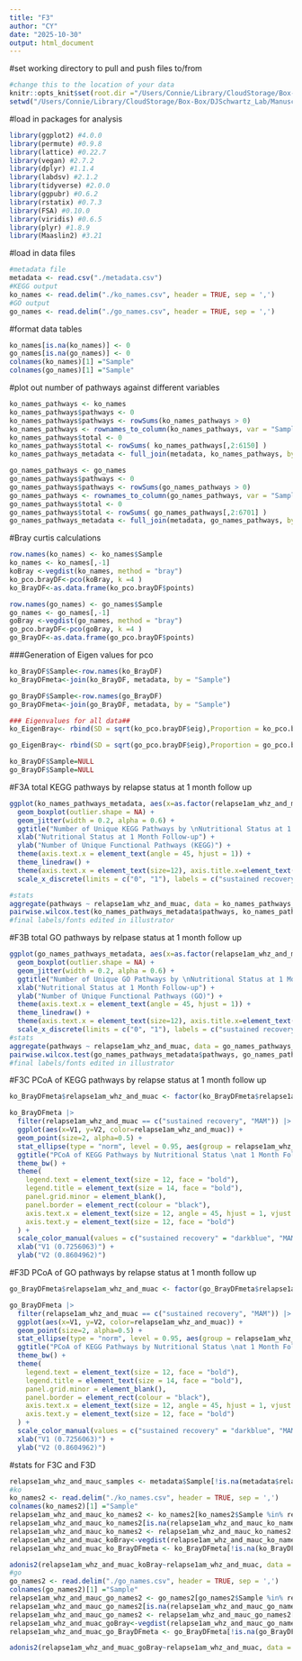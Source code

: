 ```yaml
---
title: "F3"
author: "CY"
date: "2025-10-30"
output: html_document
---
```


#set working directory to pull and push files to/from
```r
#change this to the location of your data 
knitr::opts_knit$set(root.dir ="/Users/Connie/Library/CloudStorage/Box-Box/DJSchwartz_Lab/Manuscripts/2025_Connie_malnutrition/github/R/F3")
setwd("/Users/Connie/Library/CloudStorage/Box-Box/DJSchwartz_Lab/Manuscripts/2025_Connie_malnutrition/github/R/F3")
```
#load in packages for analysis 
```r
library(ggplot2) #4.0.0
library(permute) #0.9.8
library(lattice) #0.22.7
library(vegan) #2.7.2
library(dplyr) #1.1.4
library(labdsv) #2.1.2
library(tidyverse) #2.0.0
library(ggpubr) #0.6.2
library(rstatix) #0.7.3
library(FSA) #0.10.0
library(viridis) #0.6.5
library(plyr) #1.8.9
library(Maaslin2) #3.21
```
#load in data files 
```r
#metadata file
metadata <- read.csv("./metadata.csv")
#KEGG output 
ko_names <- read.delim("./ko_names.csv", header = TRUE, sep = ',')
#GO output 
go_names <- read.delim("./go_names.csv", header = TRUE, sep = ',')
```
#format data tables 
```r
ko_names[is.na(ko_names)] <- 0
go_names[is.na(go_names)] <- 0
colnames(ko_names)[1] ="Sample"
colnames(go_names)[1] ="Sample"
```
#plot out number of pathways against different variables 
```r
ko_names_pathways <- ko_names
ko_names_pathways$pathways <- 0
ko_names_pathways$pathways <- rowSums(ko_names_pathways > 0)
ko_names_pathways <- rownames_to_column(ko_names_pathways, var = "Sample")
ko_names_pathways$total <- 0
ko_names_pathways$total <- rowSums( ko_names_pathways[,2:6150] )
ko_names_pathways_metadata <- full_join(metadata, ko_names_pathways, by = "Sample")

go_names_pathways <- go_names
go_names_pathways$pathways <- 0
go_names_pathways$pathways <- rowSums(go_names_pathways > 0)
go_names_pathways <- rownames_to_column(go_names_pathways, var = "Sample")
go_names_pathways$total <- 0
go_names_pathways$total <- rowSums( go_names_pathways[,2:6701] )
go_names_pathways_metadata <- full_join(metadata, go_names_pathways, by = "Sample")
```
#Bray curtis calculations
```r
row.names(ko_names) <- ko_names$Sample
ko_names <- ko_names[,-1]
koBray <-vegdist(ko_names, method = "bray")
ko_pco.brayDF<-pco(koBray, k =4 )
ko_BrayDF<-as.data.frame(ko_pco.brayDF$points)

row.names(go_names) <- go_names$Sample
go_names <- go_names[,-1]
goBray <-vegdist(go_names, method = "bray")
go_pco.brayDF<-pco(goBray, k =4 )
go_BrayDF<-as.data.frame(go_pco.brayDF$points)

```
###Generation of Eigen values for pco
```r
ko_BrayDF$Sample<-row.names(ko_BrayDF)
ko_BrayDFmeta<-join(ko_BrayDF, metadata, by = "Sample")

go_BrayDF$Sample<-row.names(go_BrayDF)
go_BrayDFmeta<-join(go_BrayDF, metadata, by = "Sample")

### Eigenvalues for all data##
ko_EigenBray<- rbind(SD = sqrt(ko_pco.brayDF$eig),Proportion = ko_pco.brayDF$eig/sum(ko_pco.brayDF$eig),Cumulative = cumsum(ko_pco.brayDF$eig)/sum(ko_pco.brayDF$eig))

go_EigenBray<- rbind(SD = sqrt(go_pco.brayDF$eig),Proportion = go_pco.brayDF$eig/sum(go_pco.brayDF$eig),Cumulative = cumsum(go_pco.brayDF$eig)/sum(go_pco.brayDF$eig))

ko_BrayDF$Sample=NULL
go_BrayDF$Sample=NULL
```
#F3A total KEGG pathways by relapse status at 1 month follow up 
```r
ggplot(ko_names_pathways_metadata, aes(x=as.factor(relapse1am_whz_and_muac), y=pathways)) +
  geom_boxplot(outlier.shape = NA) +
  geom_jitter(width = 0.2, alpha = 0.6) +
  ggtitle("Number of Unique KEGG Pathways by \nNutritional Status at 1 Month Follow-up") +
  xlab("Nutritional Status at 1 Month Follow-up") +
  ylab("Number of Unique Functional Pathways (KEGG)") + 
  theme(axis.text.x = element_text(angle = 45, hjust = 1)) +
  theme_linedraw() +
  theme(axis.text.x = element_text(size=12), axis.title.x=element_text(size=10), axis.title.y = element_text(size=8.3), axis.text.y = element_text(size=12), plot.title = element_text(size=10)) +
  scale_x_discrete(limits = c("0", "1"), labels = c("sustained recovery", "MAM"))

#stats 
aggregate(pathways ~ relapse1am_whz_and_muac, data = ko_names_pathways_metadata, FUN = median)
pairwise.wilcox.test(ko_names_pathways_metadata$pathways, ko_names_pathways_metadata$relapse1am_whz_and_muac, p.adjust.method = "BH")
#final labels/fonts edited in illustrator 
```
#F3B total GO pathways by relpase status at 1 month follow up 
```r
ggplot(go_names_pathways_metadata, aes(x=as.factor(relapse1am_whz_and_muac), y=pathways)) +
  geom_boxplot(outlier.shape = NA) +
  geom_jitter(width = 0.2, alpha = 0.6) +
  ggtitle("Number of Unique GO Pathways by \nNutritional Status at 1 Month Follow-up") +
  xlab("Nutritional Status at 1 Month Follow-up") +
  ylab("Number of Unique Functional Pathways (GO)") + 
  theme(axis.text.x = element_text(angle = 45, hjust = 1)) +
  theme_linedraw() +
  theme(axis.text.x = element_text(size=12), axis.title.x=element_text(size=10), axis.title.y = element_text(size=8.3), axis.text.y = element_text(size=12), plot.title = element_text(size=10)) +
  scale_x_discrete(limits = c("0", "1"), labels = c("sustained recovery", "MAM"))
#stats
aggregate(pathways ~ relapse1am_whz_and_muac, data = go_names_pathways_metadata, FUN = median)
pairwise.wilcox.test(go_names_pathways_metadata$pathways, go_names_pathways_metadata$relapse1am_whz_and_muac, p.adjust.method = "BH")
#final labels/fonts edited in illustrator 
```
#F3C PCoA of KEGG pathways by relapse status at 1 month follow up 
```r
ko_BrayDFmeta$relapse1am_whz_and_muac <- factor(ko_BrayDFmeta$relapse1am_whz_and_muac, levels = c(0, 1), labels = c("sustained recovery", "MAM"))

ko_BrayDFmeta |> 
  filter(relapse1am_whz_and_muac == c("sustained recovery", "MAM")) |>
  ggplot(aes(x=V1, y=V2, color=relapse1am_whz_and_muac)) +
  geom_point(size=2, alpha=0.5) +
  stat_ellipse(type = "norm", level = 0.95, aes(group = relapse1am_whz_and_muac), size = 0.5) + # Thinner ellipse lines
  ggtitle("PCoA of KEGG Pathways by Nutritional Status \nat 1 Month Follow-up") +
  theme_bw() +
  theme(
    legend.text = element_text(size = 12, face = "bold"),
    legend.title = element_text(size = 14, face = "bold"),
    panel.grid.minor = element_blank(),
    panel.border = element_rect(colour = "black"),
    axis.text.x = element_text(size = 12, angle = 45, hjust = 1, vjust = 1, face = "bold"),
    axis.text.y = element_text(size = 12, face = "bold")
  ) +
  scale_color_manual(values = c("sustained recovery" = "darkblue", "MAM" = "green")) + labs(color = "Nutritional Status \nat 1 Month Follow-up", ) + 
  xlab("V1 (0.7256063)") +
  ylab("V2 (0.8604962)") 
```
#F3D PCoA of GO pathways by relapse status at 1 month follow up 
```r
go_BrayDFmeta$relapse1am_whz_and_muac <- factor(go_BrayDFmeta$relapse1am_whz_and_muac, levels = c(0, 1), labels = c("sustained recovery", "MAM"))

go_BrayDFmeta |> 
  filter(relapse1am_whz_and_muac == c("sustained recovery", "MAM")) |>
  ggplot(aes(x=V1, y=V2, color=relapse1am_whz_and_muac)) +
  geom_point(size=2, alpha=0.5) +
  stat_ellipse(type = "norm", level = 0.95, aes(group = relapse1am_whz_and_muac), size = 0.5) + # Thinner ellipse lines
  ggtitle("PCoA of KEGG Pathways by Nutritional Status \nat 1 Month Follow-up") +
  theme_bw() +
  theme(
    legend.text = element_text(size = 12, face = "bold"),
    legend.title = element_text(size = 14, face = "bold"),
    panel.grid.minor = element_blank(),
    panel.border = element_rect(colour = "black"),
    axis.text.x = element_text(size = 12, angle = 45, hjust = 1, vjust = 1, face = "bold"),
    axis.text.y = element_text(size = 12, face = "bold")
  ) +
  scale_color_manual(values = c("sustained recovery" = "darkblue", "MAM" = "green")) + labs(color = "Nutritional Status \nat 1 Month Follow-up", ) + 
  xlab("V1 (0.7256063)") +
  ylab("V2 (0.8604962)") 
```
#stats for F3C and F3D
```r
relapse1am_whz_and_mauc_samples <- metadata$Sample[!is.na(metadata$relapse1am_whz_and_muac)]
#ko
ko_names2 <- read.delim("./ko_names.csv", header = TRUE, sep = ',')
colnames(ko_names2)[1] ="Sample"
relapse1am_whz_and_mauc_ko_names2 <- ko_names2[ko_names2$Sample %in% relapse1am_whz_and_mauc_samples, ]
relapse1am_whz_and_mauc_ko_names2[is.na(relapse1am_whz_and_mauc_ko_names2)] <- 0
relapse1am_whz_and_mauc_ko_names2 <- relapse1am_whz_and_mauc_ko_names2[,-1]
relapse1am_whz_and_muac_koBray<-vegdist(relapse1am_whz_and_mauc_ko_names2, method = "bray")
relapse1am_whz_and_muac_ko_BrayDFmeta <- ko_BrayDFmeta[!is.na(ko_BrayDFmeta$relapse1am_whz_and_muac),]

adonis2(relapse1am_whz_and_muac_koBray~relapse1am_whz_and_muac, data = relapse1am_whz_and_muac_ko_BrayDFmeta, permutations = 999, method ="bray", na.rm=TRUE)
#go
go_names2 <- read.delim("./go_names.csv", header = TRUE, sep = ',')
colnames(go_names2)[1] ="Sample"
relapse1am_whz_and_mauc_go_names2 <- go_names2[go_names2$Sample %in% relapse1am_whz_and_mauc_samples, ]
relapse1am_whz_and_mauc_go_names2[is.na(relapse1am_whz_and_mauc_go_names2)] <- 0
relapse1am_whz_and_mauc_go_names2 <- relapse1am_whz_and_mauc_go_names2[,-1]
relapse1am_whz_and_muac_goBray<-vegdist(relapse1am_whz_and_mauc_go_names2, method = "bray")
relapse1am_whz_and_muac_go_BrayDFmeta <- go_BrayDFmeta[!is.na(go_BrayDFmeta$relapse1am_whz_and_muac),]

adonis2(relapse1am_whz_and_muac_goBray~relapse1am_whz_and_muac, data = relapse1am_whz_and_muac_go_BrayDFmeta, permutations = 999, method ="bray", na.rm=TRUE)
```

